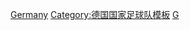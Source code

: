 {{National squad
|name      = 1990年世界杯足球赛西德参赛名单
|bg        = white
|fg        = black
|bordercolor=black
|country   = 西德
|team link = 德国国家足球队
|comp link = 1990年世界杯足球赛
|comp      = 1990年世界杯足球赛（冠军）
|p1=[[博多·伊尔格纳|伊尔格纳]]
|p2=[[斯特凡·罗伊特|罗伊特]]
|p3=[[安德烈亚斯·布雷默|-{zh-hans:布雷默;zh-hk:布林美;zh-tw:布雷默;}-]]
|p4=[[尤尔根·科勒尔|-{zh-hans:科勒尔;zh-hk:高拿;zh-tw:科勒爾;}-]]
|p5=[[克劳斯·奥根塔勒|-{zh-cn:奥根塔勒; zh-tw:奧根塔勒; zh-hk:歐真泰拿;}-]]
|p6=[[吉多·布赫瓦尔德|布赫瓦尔德]]
|p7=[[皮埃尔·利特巴尔斯基|-{zh-hans:利特巴尔斯基;zh-hk:列巴斯基;}-]]
|p8=[[托马斯·哈斯勒|-{zh-hans:哈斯勒;zh-hk:希士拿;zh-tw:哈斯勒;}-]]
|p9=[[鲁迪·沃勒尔|-{zh-hans:沃勒尔;zh-hk:禾拉;zh-tw:佛勒;}-]]
|p10=[[洛塔尔·马特乌斯|-{zh-hans:马特乌斯;zh-hk:馬圖斯;zh-tw:馬特烏斯;}-]] [[file:Captain sports.svg|10px|队长]] 
|p11=[[弗兰克·米尔|米尔]]
|p12=[[莱蒙德·奥曼|奥曼]]
|p13=[[卡尔-海因茨·里德尔|里德尔]]
|p14=[[托马斯·贝特霍尔德|贝特霍尔德]]
|p15=[[乌韦·本恩|本恩]]
|p16=[[保罗·施泰纳|施泰纳]]
|p17=[[安德烈亚斯·穆勒|-{zh-hans:穆勒;zh-hk:慕拿;zh-tw:穆勒;}-]]
|p18=[[尤尔根·克林斯曼|-{zh-hans:克林斯曼;zh-hk:奇連士文;zh-tw:克林斯曼;}-]]
|p19=[[汉斯·普夫吕格勒|普夫吕格勒]]
|p20=[[奥拉夫·托恩|托恩]]
|p21=[[金特·赫尔曼 (1960年)|赫尔曼]]
|p22=[[安德烈亚斯·克普克|克普克]]
|coach=[[弗朗茨·贝肯鲍尔|-{zh-hans:贝肯鲍尔;zh-hk:碧根鮑華;zh-tw:貝肯鮑爾;}-]]
}}<noinclude>
[[Category:1990年世界杯足球赛参赛名单模板|Germany]]
[[Category:德国国家足球队模板]]
[[Category:國際足協世界盃德國參賽名單導航模板|G]]
</noinclude>